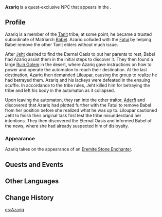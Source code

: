 {{Character Infobox
|type             = Quest NPC
|image            = NPC Azariq.png
|realname         = <!-- Optional, if different from in-game name -->
|element          = Geo
|deceased         = Killed by [[Jeht]] in ''[[Dune-Entombed Fecundity: Part III]]''
|region           = Sumeru
|location         = Sumeru
|affiliation      = Tanit
|title            = Babel's Left Hand

|ancestry         = <!-- Clan/family -->
|father           = 
|mother           = 
|spouse           = 
|sibling          = 
|child            = 
|relative         = 

|voiceEN          = 
|voiceCN          = 
|voiceJP          = 
|dialoguereward   = 
}}
'''Azariq''' is a quest-exclusive NPC that appears in the {{Quest|The Dirge of Bilqis}}.

==Profile==
Azariq is a member of the [[Tanit]] tribe; at some point, he became a trusted subordinate of Matriarch [[Babel]]. Azariq colluded with the [[Fatui]] by helping Babel remove the other Tanit elders without much issue.

After [[Jeht]] desired to find the Eternal Oasis to put her parents to rest, Babel had Azariq assist them in the initial steps to discover it. They then found a large [[Ruin Golem]] in the desert, where Azariq gave instructions on how to power and operate the automaton to reach their destination. At the last destination, Azariq then demanded [[Liloupar]], causing the group to realize he had betrayed them. Azariq and his lackeys were defeated in the ensuing scuffle. In accordance to the tribe rules, Jeht killed him for betraying the tribe and left his body in the automaton as it collapsed.

Upon leaving the automaton, they ran into the other traitor, [[Aderfi]] and discovered that Azariq had plotted further with the Fatui to remove Babel from her position before she realized what he was up to. Liloupar cautioned Jeht to finish their original task first lest the tribe misunderstand her intentions. They then discovered the Eternal Oasis and informed Babel of the news, where she had already suspected him of disloyalty.

===Appearance===
Azariq takes on the appearance of an [[Eremite Stone Enchanter]].

==Quests and Events==
{{Quests and Events}}
<!--
==Trivia==
* 
-->
==Other Languages==
{{Other Languages
|default_hidden = 1
|en      = Azariq
|zhs     = 阿萨里格
|zhs_rm  = Āsàlǐgé
|zht     = 阿薩里格
|zht_rm  = Āsàlǐgé
|ja      = アザリク
|ja_rm   = Azariku
|ko      = 아자릭
|es      = Azariq
|fr      = Azariq
|ru      = Азарик
|th      = Azariq
|vi      = Azariq
|de      = Azariq
|id      = Azariq
|pt      = Azariq
|tr      = Azariq
|it      = Azariq
}}

==Change History==
{{Change History|3.4}}
<!--
==References==
{{Reflist}}
-->

[[es:Azariq]]